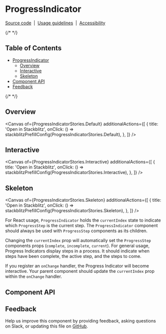 
<Meta isTemplate />

# ProgressIndicator

[Source code](https://github.com/carbon-design-system/carbon/tree/main/packages/react/src/components/ProgressIndicator)
&nbsp;|&nbsp;
[Usage guidelines](https://www.carbondesignsystem.com/components/progress-indicator/usage)
&nbsp;|&nbsp;
[Accessibility](https://www.carbondesignsystem.com/components/progress-indicator/accessibility)

{/* <!-- START doctoc generated TOC please keep comment here to allow auto update --> <!-- DON'T EDIT THIS SECTION, INSTEAD RE-RUN doctoc TO UPDATE --> */}

## Table of Contents

- [ProgressIndicator](#progressindicator)
  - [Overview](#overview)
  - [Interactive](#interactive)
  - [Skeleton](#skeleton)
- [Component API](#component-api)
- [Feedback](#feedback)

{/* <!-- END doctoc generated TOC please keep comment here to allow auto update --> */}

## Overview

<Canvas
  of={ProgressIndicatorStories.Default}
  additionalActions={[
    {
      title: 'Open in Stackblitz',
      onClick: () => stackblitzPrefillConfig(ProgressIndicatorStories.Default),
    },
  ]}
/>

## Interactive
<Canvas
  of={ProgressIndicatorStories.Interactive}
  additionalActions={[
    {
      title: 'Open in Stackblitz',
      onClick: () => stackblitzPrefillConfig(ProgressIndicatorStories.Interactive),
    },
  ]}
/>

## Skeleton
<Canvas
  of={ProgressIndicatorStories.Skeleton}
  additionalActions={[
    {
      title: 'Open in Stackblitz',
      onClick: () => stackblitzPrefillConfig(ProgressIndicatorStories.Skeleton),
    },
  ]}
/>

For React usage, `ProgressIndicator` holds the `currentIndex` state to indicate
which `ProgressStep` is the current step. The `ProgressIndicator` component
should always be used with `ProgressStep` components as its children.

Changing the `currentIndex` prop will automatically set the `ProgressStep`
components props (`complete`, `incomplete`, `current`). For general usage,
Progress Indicators display steps in a process. It should indicate when steps
have been complete, the active step, and the steps to come.

If you register an `onChange` handler, the Progress Indicator will become
interactive. Your parent component should update the `currentIndex` prop within
the `onChange` handler.

## Component API

<ArgTypes />

## Feedback

Help us improve this component by providing feedback, asking questions on Slack,
or updating this file on
[GitHub](https://github.com/carbon-design-system/carbon/edit/main/packages/react/src/components/ProgressIndicator/ProgressIndicator.mdx).
